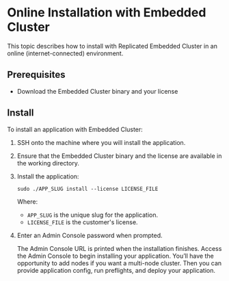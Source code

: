 # Online Installation with Embedded Cluster

This topic describes how to install with Replicated Embedded Cluster in an online (internet-connected) environment.

## Prerequisites

* Download the Embedded Cluster binary and your license

## Install

To install an application with Embedded Cluster:

1. SSH onto the machine where you will install the application.

1. Ensure that the Embedded Cluster binary and the license are available in the working directory.

1. Install the application:

    ```
    sudo ./APP_SLUG install --license LICENSE_FILE
    ```
    Where:
    * `APP_SLUG` is the unique slug for the application.
    * `LICENSE_FILE` is the customer's license.

1. Enter an Admin Console password when prompted.

    The Admin Console URL is printed when the installation finishes. Access the Admin Console to begin installing your application. You’ll have the opportunity to add nodes if you want a multi-node cluster. Then you can provide application config, run preflights, and deploy your application.